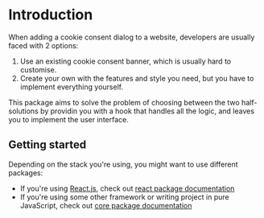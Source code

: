# Introduction

When adding a cookie consent dialog to a website, developers are usually faced with 2 options:

1. Use an existing cookie consent banner, which is usually hard to customise.
2. Create your own with the features and style you need, but you have to implement everything yourself.

This package aims to solve the problem of choosing between the two half-solutions by providin you with a hook that handles all the logic, and leaves you to implement the user interface.

## Getting started

Depending on the stack you're using, you might want to use different packages:

- If you're using [React.js](https://reactjs.org/), check out [react package documentation](/packages/react)
- If you're using some other framework or writing project in pure JavaScript, check out [core package documentation](/packages/core)

